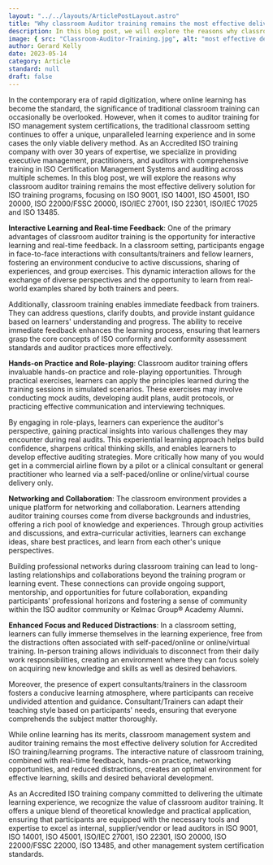```yaml
---
layout: "../../layouts/ArticlePostLayout.astro"
title: "Why classroom Auditor training remains the most effective delivery solution"
description: In this blog post, we will explore the reasons why classroom auditor training remains the most effective delivery solution for ISO training programs, focusing on ISO 9001, ISO 14001, ISO 45001, ISO 20000, ISO 22000/FSSC 20000, ISO/IEC 27001, ISO 22301, ISO/IEC 17025 and ISO 13485.  
image: { src: "Classroom-Auditor-Training.jpg", alt: "most effective delivery solution" }
author: Gerard Kelly
date: 2023-05-14
category: Article
standard: null
draft: false
---
```

In the contemporary era of rapid digitization, where online learning has become the standard, the significance of traditional classroom training can occasionally be overlooked. However, when it comes to auditor training for ISO management system certifications, the traditional classroom setting continues to offer a unique, unparalleled learning experience and in some cases the only viable delivery method. As an Accredited ISO training company with over 30 years of expertise, we specialize in providing executive management, practitioners, and auditors with comprehensive training in ISO Certification Management Systems and auditing across multiple schemes. In this blog post, we will explore the reasons why classroom auditor training remains the most effective delivery solution for ISO training programs, focusing on ISO 9001, ISO 14001, ISO 45001, ISO 20000, ISO 22000/FSSC 20000, ISO/IEC 27001, ISO 22301, ISO/IEC 17025 and ISO 13485.  

**Interactive Learning and Real-time Feedback**: One of the primary advantages of classroom auditor training is the opportunity for interactive learning and real-time feedback. In a classroom setting, participants engage in face-to-face interactions with consultants/trainers and fellow learners, fostering an environment conducive to active discussions, sharing of experiences, and group exercises. This dynamic interaction allows for the exchange of diverse perspectives and the opportunity to learn from real-world examples shared by both trainers and peers.  

Additionally, classroom training enables immediate feedback from trainers. They can address questions, clarify doubts, and provide instant guidance based on learners' understanding and progress. The ability to receive immediate feedback enhances the learning process, ensuring that learners grasp the core concepts of ISO conformity and conformity assessment standards and auditor practices more effectively.  

**Hands-on Practice and Role-playing**: Classroom auditor training offers invaluable hands-on practice and role-playing opportunities. Through practical exercises, learners can apply the principles learned during the training sessions in simulated scenarios. These exercises may involve conducting mock audits, developing audit plans, audit protocols, or practicing effective communication and interviewing techniques.  

By engaging in role-plays, learners can experience the auditor's perspective, gaining practical insights into various challenges they may encounter during real audits. This experiential learning approach helps build confidence, sharpens critical thinking skills, and enables learners to develop effective auditing strategies.  More critically how many of you would get in a commercial airline flown by a pilot or a clinical consultant or general practitioner who learned via a self-paced/online or online/virtual course delivery only.  

  

**Networking and Collaboration**: The classroom environment provides a unique platform for networking and collaboration. Learners attending auditor training courses come from diverse backgrounds and industries, offering a rich pool of knowledge and experiences. Through group activities and discussions, and extra-curricular activities, learners can exchange ideas, share best practices, and learn from each other's unique perspectives.  

Building professional networks during classroom training can lead to long-lasting relationships and collaborations beyond the training program or learning event. These connections can provide ongoing support, mentorship, and opportunities for future collaboration, expanding participants' professional horizons and fostering a sense of community within the ISO auditor community or Kelmac Group® Academy Alumni.  

**Enhanced Focus and Reduced Distractions**: In a classroom setting, learners can fully immerse themselves in the learning experience, free from the distractions often associated with self-paced/online or online/virtual training. In-person training allows individuals to disconnect from their daily work responsibilities, creating an environment where they can focus solely on acquiring new knowledge and skills as well as desired behaviors.  

Moreover, the presence of expert consultants/trainers in the classroom fosters a conducive learning atmosphere, where participants can receive undivided attention and guidance. Consultant/Trainers can adapt their teaching style based on participants' needs, ensuring that everyone comprehends the subject matter thoroughly.  

While online learning has its merits, classroom management system and auditor training remains the most effective delivery solution for Accredited ISO training/learning programs. The interactive nature of classroom training, combined with real-time feedback, hands-on practice, networking opportunities, and reduced distractions, creates an optimal environment for effective learning, skills and desired behavioral development.  

As an Accredited ISO training company committed to delivering the ultimate learning experience, we recognize the value of classroom auditor training. It offers a unique blend of theoretical knowledge and practical application, ensuring that participants are equipped with the necessary tools and expertise to excel as internal, supplier/vendor or lead auditors in ISO 9001, ISO 14001, ISO 45001, ISO/IEC 27001, ISO 22301, ISO 20000, ISO 22000/FSSC 22000, ISO 13485, and other management system certification standards.  

 

 